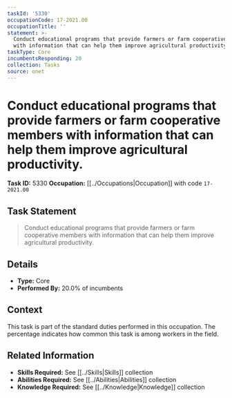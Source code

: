 ```yaml
---
taskId: '5330'
occupationCode: 17-2021.00
occupationTitle: ''
statement: >-
  Conduct educational programs that provide farmers or farm cooperative members
  with information that can help them improve agricultural productivity.
taskType: Core
incumbentsResponding: 20
collection: Tasks
source: onet
---
```

# Conduct educational programs that provide farmers or farm cooperative members with information that can help them improve agricultural productivity.

**Task ID:** 5330
**Occupation:** [[../Occupations|Occupation]] with code `17-2021.00`

## Task Statement

> Conduct educational programs that provide farmers or farm cooperative members with information that can help them improve agricultural productivity.

## Details

- **Type:** Core
- **Performed By:** 20.0% of incumbents

## Context

This task is part of the standard duties performed in this occupation. The percentage indicates how common this task is among workers in the field.

## Related Information

- **Skills Required:** See [[../Skills|Skills]] collection
- **Abilities Required:** See [[../Abilities|Abilities]] collection
- **Knowledge Required:** See [[../Knowledge|Knowledge]] collection
